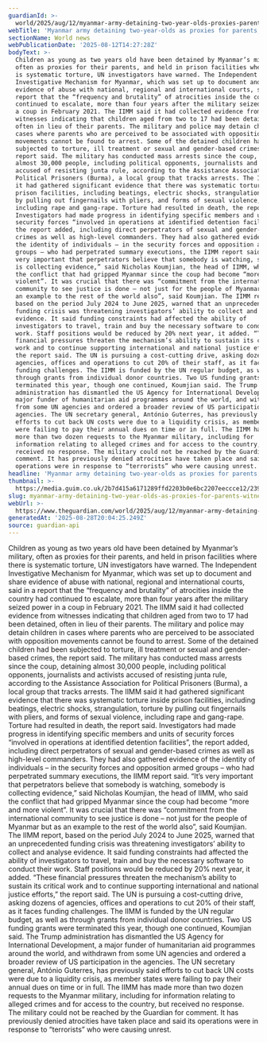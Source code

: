 ```yaml
---
guardianId: >-
  world/2025/aug/12/myanmar-army-detaining-two-year-olds-proxies-parents-witnesses-un
webTitle: 'Myanmar army detaining two-year-olds as proxies for parents, witnesses tell UN'
sectionName: World news
webPublicationDate: '2025-08-12T14:27:28Z'
bodyText: >-
  Children as young as two years old have been detained by Myanmar’s military,
  often as proxies for their parents, and held in prison facilities where there
  is systematic torture, UN investigators have warned. The Independent
  Investigative Mechanism for Myanmar, which was set up to document and share
  evidence of abuse with national, regional and international courts, said in a
  report that the “frequency and brutality” of atrocities inside the country had
  continued to escalate, more than four years after the military seized power in
  a coup in February 2021. The IIMM said it had collected evidence from
  witnesses indicating that children aged from two to 17 had been detained,
  often in lieu of their parents. The military and police may detain children in
  cases where parents who are perceived to be associated with opposition
  movements cannot be found to arrest. Some of the detained children had been
  subjected to torture, ill treatment or sexual and gender-based crimes, the
  report said. The military has conducted mass arrests since the coup, detaining
  almost 30,000 people, including political opponents, journalists and activists
  accused of resisting junta rule, according to the Assistance Association for
  Political Prisoners (Burma), a local group that tracks arrests. The IIMM said
  it had gathered significant evidence that there was systematic torture inside
  prison facilities, including beatings, electric shocks, strangulation, torture
  by pulling out fingernails with pliers, and forms of sexual violence,
  including rape and gang-rape. Torture had resulted in death, the report said.
  Investigators had made progress in identifying specific members and units of
  security forces “involved in operations at identified detention facilities”,
  the report added, including direct perpetrators of sexual and gender-based
  crimes as well as high-level commanders. They had also gathered evidence of
  the identity of individuals – in the security forces and opposition armed
  groups – who had perpetrated summary executions, the IIMM report said. “It’s
  very important that perpetrators believe that somebody is watching, somebody
  is collecting evidence,” said Nicholas Koumjian, the head of IIMM, who said
  the conflict that had gripped Myanmar since the coup had become “more and more
  violent”. It was crucial that there was “commitment from the international
  community to see justice is done – not just for the people of Myanmar but as
  an example to the rest of the world also”, said Koumjian. The IIMM report,
  based on the period July 2024 to June 2025, warned that an unprecedented
  funding crisis was threatening investigators’ ability to collect and analyse
  evidence. It said funding constraints had affected the ability of
  investigators to travel, train and buy the necessary software to conduct their
  work. Staff positions would be reduced by 20% next year, it added. “These
  financial pressures threaten the mechanism’s ability to sustain its critical
  work and to continue supporting international and national justice efforts,”
  the report said. The UN is pursuing a cost-cutting drive, asking dozens of
  agencies, offices and operations to cut 20% of their staff, as it faces
  funding challenges. The IIMM is funded by the UN regular budget, as well as
  through grants from individual donor countries. Two US funding grants were
  terminated this year, though one continued, Koumjian said. The Trump
  administration has dismantled the US Agency for International Development, a
  major funder of humanitarian aid programmes around the world, and withdrawn
  from some UN agencies and ordered a broader review of US participation in the
  agencies. The UN secretary general, António Guterres, has previously said
  efforts to cut back UN costs were due to a liquidity crisis, as member states
  were failing to pay their annual dues on time or in full. The IIMM has made
  more than two dozen requests to the Myanmar military, including for
  information relating to alleged crimes and for access to the country, but
  received no response. The military could not be reached by the Guardian for
  comment. It has previously denied atrocities have taken place and said its
  operations were in response to “terrorists” who were causing unrest.
headline: 'Myanmar army detaining two-year-olds as proxies for parents, witnesses tell UN'
thumbnail: >-
  https://media.guim.co.uk/2b7d415a6171289ffd2203b0e6bc2207eeccce12/239_0_2653_2123/500.jpg
slug: myanmar-army-detaining-two-year-olds-as-proxies-for-parents-witnesses-tell-un
webUrl: >-
  https://www.theguardian.com/world/2025/aug/12/myanmar-army-detaining-two-year-olds-proxies-parents-witnesses-un
generatedAt: '2025-08-28T20:04:25.249Z'
source: guardian-api
---
```

Children as young as two years old have been detained by Myanmar’s military, often as proxies for their parents, and held in prison facilities where there is systematic torture, UN investigators have warned. The Independent Investigative Mechanism for Myanmar, which was set up to document and share evidence of abuse with national, regional and international courts, said in a report that the “frequency and brutality” of atrocities inside the country had continued to escalate, more than four years after the military seized power in a coup in February 2021. The IIMM said it had collected evidence from witnesses indicating that children aged from two to 17 had been detained, often in lieu of their parents. The military and police may detain children in cases where parents who are perceived to be associated with opposition movements cannot be found to arrest. Some of the detained children had been subjected to torture, ill treatment or sexual and gender-based crimes, the report said. The military has conducted mass arrests since the coup, detaining almost 30,000 people, including political opponents, journalists and activists accused of resisting junta rule, according to the Assistance Association for Political Prisoners (Burma), a local group that tracks arrests. The IIMM said it had gathered significant evidence that there was systematic torture inside prison facilities, including beatings, electric shocks, strangulation, torture by pulling out fingernails with pliers, and forms of sexual violence, including rape and gang-rape. Torture had resulted in death, the report said. Investigators had made progress in identifying specific members and units of security forces “involved in operations at identified detention facilities”, the report added, including direct perpetrators of sexual and gender-based crimes as well as high-level commanders. They had also gathered evidence of the identity of individuals – in the security forces and opposition armed groups – who had perpetrated summary executions, the IIMM report said. “It’s very important that perpetrators believe that somebody is watching, somebody is collecting evidence,” said Nicholas Koumjian, the head of IIMM, who said the conflict that had gripped Myanmar since the coup had become “more and more violent”. It was crucial that there was “commitment from the international community to see justice is done – not just for the people of Myanmar but as an example to the rest of the world also”, said Koumjian. The IIMM report, based on the period July 2024 to June 2025, warned that an unprecedented funding crisis was threatening investigators’ ability to collect and analyse evidence. It said funding constraints had affected the ability of investigators to travel, train and buy the necessary software to conduct their work. Staff positions would be reduced by 20% next year, it added. “These financial pressures threaten the mechanism’s ability to sustain its critical work and to continue supporting international and national justice efforts,” the report said. The UN is pursuing a cost-cutting drive, asking dozens of agencies, offices and operations to cut 20% of their staff, as it faces funding challenges. The IIMM is funded by the UN regular budget, as well as through grants from individual donor countries. Two US funding grants were terminated this year, though one continued, Koumjian said. The Trump administration has dismantled the US Agency for International Development, a major funder of humanitarian aid programmes around the world, and withdrawn from some UN agencies and ordered a broader review of US participation in the agencies. The UN secretary general, António Guterres, has previously said efforts to cut back UN costs were due to a liquidity crisis, as member states were failing to pay their annual dues on time or in full. The IIMM has made more than two dozen requests to the Myanmar military, including for information relating to alleged crimes and for access to the country, but received no response. The military could not be reached by the Guardian for comment. It has previously denied atrocities have taken place and said its operations were in response to “terrorists” who were causing unrest.
